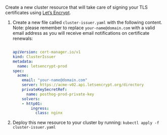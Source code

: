 Create a new cluster resource that will take care of signing your TLS certificates using [Let’s Encrypt](https://letsencrypt.org/).

1. Create a new file called `cluster-issuer.yaml` with the following content. Note: please remember to replace `your-name@domain.com`
with a valid email address as you will receive email notifications on certificate renewals:

    ```yaml

    apiVersion: cert-manager.io/v1
    kind: ClusterIssuer
    metadata:
      name: letsencrypt-prod
    spec:
      acme:
        email: "your-name@domain.com"
        server: https://acme-v02.api.letsencrypt.org/directory
        privateKeySecretRef:
          name: posthog-prod-private-key
        solvers:
        - http01:
            ingress:
              class: nginx

    ```

1. Deploy this new resource to your cluster by running: `kubectl apply -f cluster-issuer.yaml`
